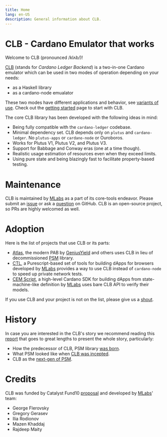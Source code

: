---
title: Home
lang: en-US
description: General information about CLB.
---

# CLB - Cardano Emulator that works

Welcome to CLB (pronounced /klʌb/)!

[CLB](https://github.com/mlabs-haskell/clb)
(stands for _Cardano Ledger Backend_) is a two-in-one Cardano emulator
which can be used in two modes of operation depending on your needs:
* as a Haskell library
* as a cardano-node emualator

These two modes have different applications and behavior, see [variants of use](/use).
Check out the [getting started](/getting-started) page to start with CLB.

The core CLB library has been developed with the following ideas in mind:
* Being fully compatible with the `cardano-ledger` codebase.
* Minimal dependency set. CLB depends only on `plutus` and `cardano-ledger`.
No `plutus-apps` or `cardano-node` or Ouroboros.
* Works for Plutus V1, Plutus V2, and Plutus V3.
* Support for Babbage and Conway eras (one at a time though).
* Realistic usage estimation of resources even when they exceed limits.
* Using pure state and being blazingly fast to facilitate property-based testing.

# Maintenance

CLB is maintained by [MLabs](https://www.mlabs.city) as a part of its core-tools endeavor.
Please submit an [issue](https://github.com/mlabs-haskell/clb/issues/new)
or ask a [question](https://github.com/mlabs-haskell/clb/discussions/new/choose) on GitHub.
CLB is an open-source project, so PRs are highly welcomed as well.

# Adoption

Here is the list of projects that use CLB or its parts:

* [Atlas](https://github.com/geniusyield/atlas),
the modern PAB by [GeniusYield](https://www.geniusyield.co/) and others
uses CLB in lieu of decommissioned [PSM](https://github.com/mlabs-haskell/plutus-simple-model) library.
* [CTL](https://github.com/Plutonomicon/cardano-transaction-lib),
a Purescript-based set of tools for building dApps for browsers
developed by [MLabs](https://www.mlabs.city) provides a way to use CLB
instead of `cardano-node` to speed up private network tests.
* [CEM Script](https://github.com/mlabs-haskell/cem-script),
 a high-level Cardano SDK for building dApps from state-machine-like definition by
 [MLabs](https://www.mlabs.city) uses bare CLB API to verify their models.

If you use CLB and your project is not on the list,
please give us a [shout](https://github.com/mlabs-haskell/clb-docs/issues/new).

# History

In case you are interested in the CLB's story we recommend reading this
[report](https://github.com/mlabs-haskell/clb/blob/master/docs/reports/ms1/MS1-REPORT.md)
that goes to great lengths to present the whole story, particularly:
* How the predecessor of CLB, PSM library [was born](https://github.com/mlabs-haskell/clb/blob/master/docs/reports/ms1/MS1-REPORT.md#psm-brief-history-recap).
* What PSM looked like when [CLB was incepted](https://github.com/mlabs-haskell/clb/blob/master/docs/reports/ms1/MS1-REPORT.md#the-current-state).
* CLB as the [next-gen of PSM](https://github.com/mlabs-haskell/clb/blob/master/docs/reports/ms1/MS1-REPORT.md#the-current-state).

# Credits

CLB was funded by Catalyst Fund10 [proposal](https://milestones.projectcatalyst.io/projects/1000121)
and developed by [MLabs](https://mlabs.city)' team:
  * George Flerovsky
  * Gregory Gerasev
  * Ilia Rodionov
  * Mazen Khaddaj
  * Rajdeep Maity
